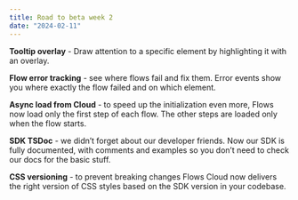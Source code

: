 ```yaml
---
title: Road to beta week 2
date: "2024-02-11"
---
```


**Tooltip overlay** - Draw attention to a specific element by highlighting it with an overlay.

**Flow error tracking** - see where flows fail and fix them. Error events show you where exactly the flow failed and on which element.

**Async load from Cloud** - to speed up the initialization even more, Flows now load only the first step of each flow. The other steps are loaded only when the flow starts.

**SDK TSDoc** - we didn’t forget about our developer friends. Now our SDK is fully documented, with comments and examples so you don’t need to check our docs for the basic stuff.

**CSS versioning** - to prevent breaking changes Flows Cloud now delivers the right version of CSS styles based on the SDK version in your codebase.

